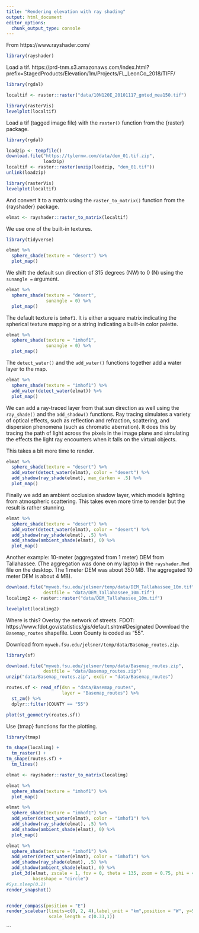 ```yaml
---
title: "Rendering elevation with ray shading"
output: html_document
editor_options: 
  chunk_output_type: console
---
```


From https://www.rayshader.com/

```r
library(rayshader)
```

Load a tif. https://prd-tnm.s3.amazonaws.com/index.html?prefix=StagedProducts/Elevation/1m/Projects/FL_LeonCo_2018/TIFF/
```r
library(rgdal)

localtif <- raster::raster("data/10N120E_20101117_gmted_mea150.tif")

library(rasterVis)
levelplot(localtif)
```

Load a tif (tagged image file) with the `raster()` function from the {raster} package.
```r
library(rgdal)

loadzip <- tempfile() 
download.file("https://tylermw.com/data/dem_01.tif.zip",
              loadzip)
localtif <- raster::raster(unzip(loadzip, "dem_01.tif"))
unlink(loadzip)

library(rasterVis)
levelplot(localtif)
```

And convert it to a matrix using the `raster_to_matrix()` function from the {rayshader} package.
```r
elmat <- rayshader::raster_to_matrix(localtif)
```

We use one of the built-in textures.
```r
library(tidyverse)

elmat %>%
  sphere_shade(texture = "desert") %>%
  plot_map()
```

We shift the default sun direction of 315 degrees (NW) to 0 (N) using the `sunangle =` argument.
```r
elmat %>%
  sphere_shade(texture = "desert",
               sunangle = 0) %>%
  plot_map()
```

The default texture is `imhof1`. It is either a square matrix indicating the spherical texture mapping or a string indicating a built-in color palette.
```r
elmat %>%
  sphere_shade(texture = "imhof1",
               sunangle = 0) %>%
  plot_map()
```

The `detect_water()` and the `add_water()` functions together add a water layer to the map.
```r
elmat %>%
  sphere_shade(texture = "imhof1") %>%
  add_water(detect_water(elmat)) %>%
  plot_map()
```

We can add a ray-traced layer from that sun direction as well using the `ray_shade()` and the `add_shadow()` functions. Ray tracing simulates a variety of optical effects, such as reflection and refraction, scattering, and dispersion phenomena (such as chromatic aberration). It does this by tracing the path of light across the pixels in the image plane and simulating the effects the light ray encounters when it falls on the virtual objects. 

This takes a bit more time to render.
```r
elmat %>%
  sphere_shade(texture = "desert") %>%
  add_water(detect_water(elmat), color = "desert") %>%
  add_shadow(ray_shade(elmat), max_darken = .5) %>%
  plot_map()
```

Finally we add an ambient occlusion shadow layer, which models lighting from atmospheric scattering. This takes even more time to render but the result is rather stunning.
```r
elmat %>%
  sphere_shade(texture = "desert") %>%
  add_water(detect_water(elmat), color = "desert") %>%
  add_shadow(ray_shade(elmat), .5) %>%
  add_shadow(ambient_shade(elmat), 0) %>%
  plot_map()
```

Another example: 10-meter (aggregated from 1 meter) DEM from Tallahassee. (The aggregation was done on my laptop in the `rayshader.Rmd` file on the desktop. The 1 meter DEM was about 350 MB. The aggregated 10 meter DEM is about 4 MB).
```r
download.file("myweb.fsu.edu/jelsner/temp/data/DEM_Tallahassee_10m.tif", 
              destfile = "data/DEM_Tallahassee_10m.tif")
localimg2 <- raster::raster("data/DEM_Tallahassee_10m.tif")

levelplot(localimg2)
```

Where is this? Overlay the network of streets. FDOT: https://www.fdot.gov/statistics/gis/default.shtm#Designated Download the `Basemap_routes` shapefile. Leon County is coded as "55".

Download from `myweb.fsu.edu/jelsner/temp/data/Basemap_routes.zip`.
```r
library(sf)

download.file("myweb.fsu.edu/jelsner/temp/data/Basemap_routes.zip",
              destfile = "data/Basemap_routes.zip")
unzip("data/Basemap_routes.zip", exdir = "data/Basemap_routes")

routes.sf <- read_sf(dsn = "data/Basemap_routes", 
                     layer = "Basemap_routes") %>%
  st_zm() %>%
  dplyr::filter(COUNTY == "55")

plot(st_geometry(routes.sf))
```

Use {tmap} functions for the plotting.
```r
library(tmap)

tm_shape(localimg) +
  tm_raster() +
tm_shape(routes.sf) +
  tm_lines()
```

```r
elmat <- rayshader::raster_to_matrix(localimg)

elmat %>%
  sphere_shade(texture = "imhof1") %>%
  plot_map()

elmat %>%
  sphere_shade(texture = "imhof1") %>%
  add_water(detect_water(elmat), color = "imhof1") %>%
  add_shadow(ray_shade(elmat), .5) %>%
  add_shadow(ambient_shade(elmat), 0) %>%
  plot_map()
```

```r
elmat %>%
  sphere_shade(texture = "imhof1") %>%
  add_water(detect_water(elmat), color = "imhof1") %>%
  add_shadow(ray_shade(elmat), .5) %>%
  add_shadow(ambient_shade(elmat), 0) %>%
  plot_3d(elmat, zscale = 1, fov = 0, theta = 135, zoom = 0.75, phi = 45, windowsize = c(1000, 800),
          baseshape = "circle")
#Sys.sleep(0.2)
render_snapshot()


render_compass(position = "E")
render_scalebar(limits=c(0, 2, 4),label_unit = "km",position = "W", y=50,
                scale_length = c(0.33,1))
```

```